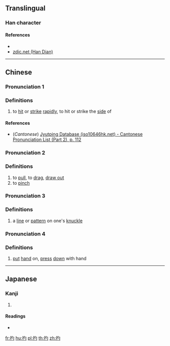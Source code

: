 {{character info/new}}
==Translingual==

===Han character===
{{Han char|rn=64|rad=手|as=03|sn=6|four=57020|canj=QPI|ids=⿰扌勺}}

====References====
* {{Han ref|kx=0417.220|dkj=11797|dj=0764.140|hdz=31831.060|uh=625A|ud=25178|bh=C9EB|bd=51691}}
* [http://www.zdic.net/z/1a/js/625A.htm zdic.net (Han Dian)]

----

==Chinese==
{{zh-forms}}

===Pronunciation 1===
{{zh-pron
|m=diǎo
|c=tiu2
|mc=y
|oc=y
|ma=
|cat=v
}}

===Definitions===
{{zh-hanzi}}

# to [[hit]] or [[strike]] [[rapidly]], to hit or strike the [[side]] of

====References====
* (''Cantonese'') [http://www.iso10646hk.net/jp/document/download.jsp Jyutping Database (iso10646hk.net) - Cantonese Pronunciation List (Part 2), p. 112]

===Pronunciation 2===
{{zh-pron
|m=dí
|c=
|ma=
|cat=v
}}

===Definitions===
{{zh-hanzi}}

# to [[pull]], to [[drag]], [[draw out]]
# to [[pinch]]

===Pronunciation 3===
{{zh-pron
|m=yuē
|c=
|ma=
|cat=n
}}

===Definitions===
{{zh-hanzi}}

# a [[line]] or [[pattern]] on one's [[knuckle]]

===Pronunciation 4===
{{zh-pron
|m=lì
|c=
|ma=
|cat=v
}}

===Definitions===
{{zh-hanzi}}

# [[put]] [[hand]] on, [[press]] [[down]] with hand

----

==Japanese==

===Kanji===
{{ja-kanji|grade=|rs=手03}}

# {{defn|lang=ja|sort=手03}}

====Readings====
* {{ja-readings|on=[[ちょう]] (chō), [[てき]] (teki), [[ちゃく]] (chaku), [[しゃく]] (shaku)|kun=[[はやくうつ]] (hayakuutsu)}}

[[fr:扚]]
[[hu:扚]]
[[pl:扚]]
[[th:扚]]
[[zh:扚]]